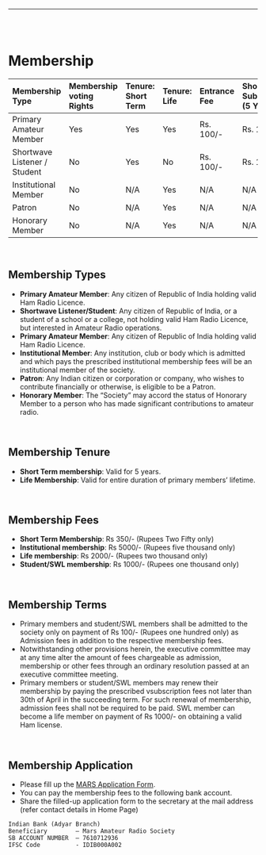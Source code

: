 
<Layout>

------------------------------------------------

<br/> <br/>

# Membership

| Membership Type              | Membership voting Rights | Tenure: Short Term | Tenure: Life | Entrance Fee | Short Term Subscription (5 Years) | Life Subscription |
| :---                         | :---                     | :---               | :---         | :---         | :---                              | :---              |
| Primary Amateur Member       | Yes                      | Yes                | Yes          | Rs. 100/-    | Rs. 1000/-                        | Rs. 2000/-        |
| Shortwave Listener / Student | No                       | Yes                | No           | Rs. 100/-    | Rs. 1000/-                        | N/A               |
| Institutional Member         | No                       | N/A                | Yes          | N/A          | N/A                               | Rs. 5000/-        |
| Patron                       | No                       | N/A                | Yes          | N/A          | N/A                               | Donation          |
| Honorary Member              | No                       | N/A                | Yes          | N/A          | N/A                               | N/A               |

<br/>

## Membership Types
* **Primary Amateur Member**: Any citizen of Republic of India holding valid Ham Radio Licence.
* **Shortwave Listener/Student**: Any citizen of Republic of India, or a student of a school or a college, not holding valid Ham Radio Licence, but interested in Amateur Radio operations.
* **Primary Amateur Member**: Any citizen of Republic of India holding valid Ham Radio Licence.
* **Institutional Member**: Any institution, club or body which is admitted and which pays the prescribed institutional membership fees will be an institutional member of the society.
* **Patron**: Any Indian citizen or corporation or company, who wishes to contribute financially or otherwise, is eligible to be a Patron.
* **Honorary Member**: The “Society” may accord the status of Honorary Member to a person who has made significant contributions to amateur radio.

<br/>

## Membership Tenure
* **Short Term membership**: Valid for 5 years.
* **Life Membership**: Valid for entire duration of primary members’ lifetime.

<br/>

## Membership Fees
* **Short Term Membership**: Rs 350/- (Rupees Two Fifty only)
* **Institutional membership**: Rs 5000/- (Rupees five thousand only)
* **Life membership**: Rs 2000/- (Rupees two thousand only)
* **Student/SWL membership**: Rs 1000/- (Rupees one thousand only)

<br/>

## Membership Terms
* Primary members and student/SWL members shall be admitted to the society only on payment of Rs 100/- (Rupees one hundred only) as Admission fees in addition to the respective membership fees.
* Notwithstanding other provisions herein, the executive committee may at any time alter the amount of fees chargeable as admission, membership or other fees through an ordinary resolution passed at an executive committee meeting.
* Primary members or student/SWL members may renew their membership by paying the prescribed vsubscription fees not later than 30th of April in the succeeding term. For such renewal of membership, admission fees shall not be required to be paid. SWL member can become a life member on payment of Rs 1000/- on obtaining a valid Ham license.

<br/>

## Membership Application
* Please fill up the [MARS Application Form](https://storage.googleapis.com/mars-ars-assets/Enrollment_form.pdf).
* You can pay the membership fees to the following bank account.
* Share the filled-up application form to the secretary at the mail address (refer contact details in Home Page)
```
Indian Bank (Adyar Branch)
Beneficiary        – Mars Amateur Radio Society
SB ACCOUNT NUMBER  – 7610712936
IFSC Code          - IDIB000A002
```

</Layout>

